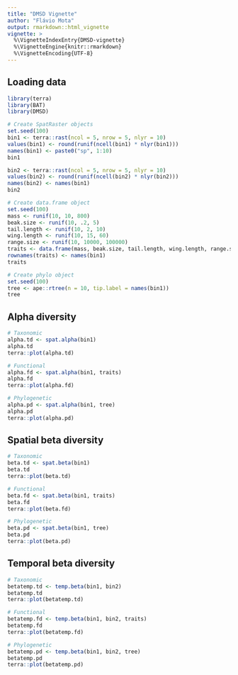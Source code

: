 ```yaml
---
title: "DMSD Vignette"
author: "Flávio Mota"
output: rmarkdown::html_vignette
vignette: >
  %\VignetteIndexEntry{DMSD-vignette}
  %\VignetteEngine{knitr::rmarkdown}
  %\VignetteEncoding{UTF-8}
---
```


## Loading data
```r
library(terra)
library(BAT)
library(DMSD)

# Create SpatRaster objects
set.seed(100)
bin1 <- terra::rast(ncol = 5, nrow = 5, nlyr = 10)
values(bin1) <- round(runif(ncell(bin1) * nlyr(bin1)))
names(bin1) <- paste0("sp", 1:10)
bin1

bin2 <- terra::rast(ncol = 5, nrow = 5, nlyr = 10)
values(bin2) <- round(runif(ncell(bin2) * nlyr(bin2)))
names(bin2) <- names(bin1)
bin2

# Create data.frame object
set.seed(100)
mass <- runif(10, 10, 800)
beak.size <- runif(10, .2, 5)
tail.length <- runif(10, 2, 10)
wing.length <- runif(10, 15, 60)
range.size <- runif(10, 10000, 100000)
traits <- data.frame(mass, beak.size, tail.length, wing.length, range.size)
rownames(traits) <- names(bin1)
traits

# Create phylo object
set.seed(100)
tree <- ape::rtree(n = 10, tip.label = names(bin1))
tree
```

## Alpha diversity
```r
# Taxonomic
alpha.td <- spat.alpha(bin1)
alpha.td
terra::plot(alpha.td)

# Functional
alpha.fd <- spat.alpha(bin1, traits)
alpha.fd
terra::plot(alpha.fd)

# Phylogenetic
alpha.pd <- spat.alpha(bin1, tree)
alpha.pd
terra::plot(alpha.pd)
```

## Spatial beta diversity
```r
# Taxonomic
beta.td <- spat.beta(bin1)
beta.td
terra::plot(beta.td)

# Functional
beta.fd <- spat.beta(bin1, traits)
beta.fd
terra::plot(beta.fd)

# Phylogenetic
beta.pd <- spat.beta(bin1, tree)
beta.pd
terra::plot(beta.pd)
```

## Temporal beta diversity
```r
# Taxonomic
betatemp.td <- temp.beta(bin1, bin2)
betatemp.td
terra::plot(betatemp.td)

# Functional
betatemp.fd <- temp.beta(bin1, bin2, traits)
betatemp.fd
terra::plot(betatemp.fd)

# Phylogenetic
betatemp.pd <- temp.beta(bin1, bin2, tree)
betatemp.pd
terra::plot(betatemp.pd)
```
